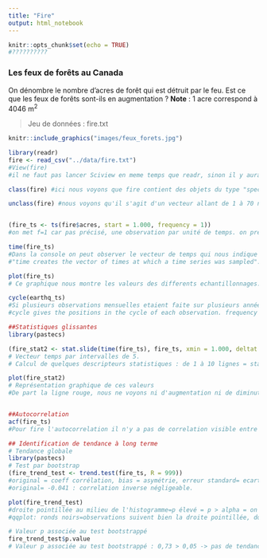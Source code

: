 ```yaml
---
title: "Fire"
output: html_notebook
---
```



```r
knitr::opts_chunk$set(echo = TRUE)
#??????????
```




### Les feux de forêts au Canada

On dénombre le nombre d'acres de forêt qui est détruit par le feu. Est ce que les feux de forêts sont-ils en augmentation ?
**Note** :  1  acre correspond à 4046 m^2^

> Jeu de données : fire.txt

```r
knitr::include_graphics("images/feux_forets.jpg")
```

```r
library(readr)
fire <- read_csv("../data/fire.txt")
#View(fire)
#il ne faut pas lancer Sciview en meme temps que readr, sinon il y aura un conflit de package.

class(fire) #ici nous voyons que fire contient des objets du type "spec_tbl_df", "tbl_df","tbl" et "data.frame". Nous allons donc le transformer en objet ts plus bas.

unclass(fire) #nous voyons qu'il s'agit d'un vecteur allant de 1 à 70 nombres, avec comme attribut attr(,"row.names"), attr(,"spec"), cols( earthquake = col_double()).


(fire_ts <- ts(fire$acres, start = 1.000, frequency = 1))
#on met f=1 car pas précisé, une observation par unité de temps. on precise que dans le jeu de données fire qu'on veut la variable acres meme si le jeu de données ne contient que cette variable, il faut la préciser sinon il va considerer l'objet comme un (multiple time serie) mts."

time(fire_ts) 
#Dans la console on peut observer le vecteur de temps qui nous indique les moments où les échantillonnages ont étés effectués. Nous voyons un vecteur qui va du moment 1 au 70, avec comme Time Series: Start = 1.000, Frequency = 1.
#"time creates the vector of times at which a time series was sampled".

plot(fire_ts) 
# Ce graphique nous montre les valeurs des differents echantillonnages. Remarquons que les observations sont reliées les unes autres en une ligne continue pour indiquer le dépendance des observations entre elles (contrairement au nuage de points).

cycle(earthq_ts)
#Si plusieurs observations mensuelles etaient faite sur plusieurs années, la fonction cycle agirait en numerotant tous les mois de janvier 1, février = 2, etc. Dans le cas du jeu de données fire, les observation ne sont pas mensuelles... dans la console toutes les observations sont numerotées 1. L'utilisation de la fonction cycle n'est pas justifié ici. Celle de spplit et des boxplots correspondants non plus.
#cycle gives the positions in the cycle of each observation. frequency returns the number of samples per unit time. deltat gives the time interval between observations.

##Statistiques glissantes
library(pastecs) 

(fire_stat2 <- stat.slide(time(fire_ts), fire_ts, xmin = 1.000, deltat = 10))
# Vecteur temps par intervalles de 5.
# Calcul de quelques descripteurs statistiques : de 1 à 10 lignes = statistiques | de 1 à 14 colonnes = intervalles de temps pour lesquels chacune des statistiques a été calculée.

plot(fire_stat2) 
# Représentation graphique de ces valeurs
#De part la ligne rouge, nous ne voyons ni d'augmentation ni de diminution constante, les résultats semblent plutots aléatoires.


##Autocorrelation 
acf(fire_ts) 
#Pour fire l'autocorrelation il n'y a pas de correlation visible entre la valeurs des observations et le temps.
```


```r
## Identification de tendance à long terme
# Tendance globale
library(pastecs)
# Test par bootstrap
(fire_trend_test <- trend.test(fire_ts, R = 999))
#original = coeff corrélation, bias = asymétrie, erreur standard= ecart-type par rapport à la distribution normale => le plus important c'est le graphique.
#original= -0.041 : correlation inverse négligeable.

plot(fire_trend_test)
#droite pointillée au milieu de l'histogramme=p élevé = p > alpha = on ne rejette pas Ho il n'y a donc pas de tendance générale.
#qqplot: ronds noirs=observations suivent bien la droite pointillée, donc la distribution est normale.

# Valeur p associée au test bootstrappé
fire_trend_test$p.value
# Valeur p associée au test bootstrappé : 0,73 > 0,05 -> pas de tendance non significative au seuil alpha de 5%
```
